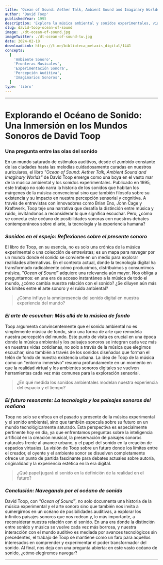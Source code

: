 ```yaml
---
title: 'Ocean of Sound: Aether Talk, Ambient Sound and Imaginary Worlds'
author: 'David Toop'
publishedYear: 1995
description: 'Explora la música ambiental y sonidos experimentales, viajando por géneros y entrevistando a pioneros como Eno y Cage. Una reflexión sobre escuchar y la fusión entre música y ruido y texturas.'
slug: david-toop-ocean-of-sound
image: ./dt-ocean-of-sound.jpg
imageTwitter: ./dt-ocean-of-sound-tw.jpg
date: 2024-02-18
downloadLink: https://t.me/biblioteca_metaxis_digital/1441
concepts:
  [
    'Ambiente Sonoro',
    'Fronteras Musicales',
    'Experimentación Sonora',
    'Percepción Auditiva',
    'Imaginarios Sonoros',
  ]
type: 'libro'
---
```


---

# **Explorando el Océano de Sonido: Una Inmersión en los Mundos Sonoros de David Toop**

### **Una pregunta entre las olas del sonido**

En un mundo saturado de estímulos auditivos, desde el zumbido constante de las ciudades hasta las melodías cuidadosamente curadas en nuestros auriculares, el libro _"Ocean of Sound: Aether Talk, Ambient Sound and Imaginary Worlds"_ de David Toop emerge como una boya en el vasto mar de la música ambiental y los sonidos experimentales. Publicado en 1995, este trabajo no solo narra la historia de los sonidos que habitan los márgenes de la música convencional sino que también filosofa sobre su existencia y su impacto en nuestra percepción sensorial y cognitiva. A través de entrevistas con innovadores como Brian Eno, John Cage y Kraftwerk, Toop teje una narrativa que desafía la distinción entre música y ruido, invitándonos a reconsiderar lo que significa escuchar. Pero, ¿cómo se conecta este océano de posibilidades sonoras con nuestros debates contemporáneos sobre el arte, la tecnología y la experiencia humana?

### **_Sonidos en el espejo: Reflexiones sobre el presente sonoro_**

El libro de Toop, en su esencia, no es solo una crónica de la música experimental o una colección de entrevistas; es un mapa para navegar por un mundo donde el sonido se convierte en un medio para explorar realidades alternativas. En el contexto actual, donde la tecnología digital ha transformado radicalmente cómo producimos, distribuimos y consumimos música, _"Ocean of Sound"_ adquiere una relevancia aún mayor. Nos obliga a preguntarnos: en una era de acceso instantáneo a la música de todo el mundo, ¿cómo cambia nuestra relación con el sonido? ¿Se diluyen aún más los límites entre el arte sonoro y el ruido ambiental?

> ¿Cómo influye la omnipresencia del sonido digital en nuestra experiencia del mundo?

### **_El arte de escuchar: Más allá de la música de fondo_**

Toop argumenta convincentemente que el sonido ambiental no es simplemente música de fondo, sino una forma de arte que remodela nuestra percepción del mundo. Este punto de vista es crucial en una época donde la música ambiental y los paisajes sonoros se integran cada vez más en nuestras vidas cotidianas, no solo a través de la música que elegimos escuchar, sino también a través de los sonidos diseñados que forman el telón de fondo de nuestra existencia urbana. La idea de Toop de la música como un "entorno inmersivo" resuena profundamente en un momento en que la realidad virtual y los ambientes sonoros digitales se vuelven herramientas cada vez más comunes para la exploración sensorial.

> ¿En qué medida los sonidos ambientales modelan nuestra experiencia del espacio y el tiempo?

### **_El futuro resonante: La tecnología y los paisajes sonoros del mañana_**

Toop no solo se enfoca en el pasado y presente de la música experimental y el sonido ambiental, sino que también especula sobre su futuro en un mundo tecnológicamente saturado. Esta perspectiva es especialmente pertinente hoy en día, ya que enfrentamos preguntas sobre la inteligencia artificial en la creación musical, la preservación de paisajes sonoros naturales frente al avance urbano, y el papel del sonido en la creación de espacios virtuales. La visión de Toop sobre un futuro donde los límites entre el creador, el oyente y el ambiente sonor se disuelven completamente ofrece un punto de partida fascinante para debates actuales sobre autoría, originalidad y la experiencia estética en la era digital.

> ¿Qué papel jugará el sonido en la definición de la realidad en el futuro?

### **_Conclusión: Navegando por el océano de sonido_**

David Toop, con _"Ocean of Sound"_, no solo documenta una historia de la música experimental y el arte sonoro sino que también nos invita a sumergirnos en un océano de posibilidades auditivas, a explorar los infinitos paisajes sonoros que nos rodean y, lo más importante, a reconsiderar nuestra relación con el sonido. En una era donde la distinción entre sonido y música se vuelve cada vez más borrosa, y nuestra interacción con el mundo auditivo es mediada por avances tecnológicos sin precedentes, el trabajo de Toop se mantiene como un faro para aquellos interesados en comprender y experimentar el poder transformador del sonido. Al final, nos deja con una pregunta abierta: en este vasto océano de sonido, ¿cómo elegiremos navegar?

---
